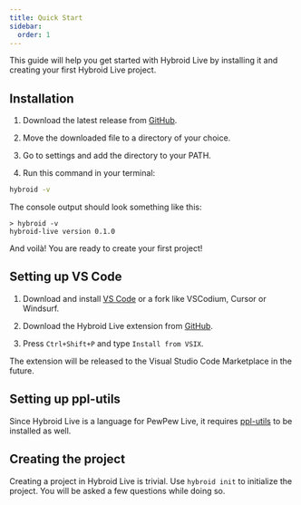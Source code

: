 ```yaml
---
title: Quick Start
sidebar:
  order: 1
---
```


This guide will help you get started with Hybroid Live by installing it and creating your first Hybroid Live project.

## Installation

1. Download the latest release from [GitHub](https://github.com/pewpewlive/hybroid-live/releases/latest).

2. Move the downloaded file to a directory of your choice.

3. Go to settings and add the directory to your PATH.

4. Run this command in your terminal:

```bash
hybroid -v
```

The console output should look something like this:

```
> hybroid -v
hybroid-live version 0.1.0
```

And voilà! You are ready to create your first project!

## Setting up VS Code

1. Download and install [VS Code](https://code.visualstudio.com/) or a fork like VSCodium, Cursor or Windsurf.

2. Download the Hybroid Live extension from [GitHub](https://github.com/pewpewlive/hybroid-vscode/releases/latest).

3. Press `Ctrl+Shift+P` and type `Install from VSIX`.

The extension will be released to the Visual Studio Code Marketplace in the future.

## Setting up ppl-utils

Since Hybroid Live is a language for PewPew Live, it requires [ppl-utils](https://github.com/pewpewlive/ppl-utils) to be installed as well.

## Creating the project

Creating a project in Hybroid Live is trivial. Use `hybroid init` to initialize the project. You will be asked a few questions while doing so.
